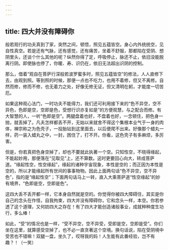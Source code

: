 ```yaml
---
---
---
```

title: 四大并没有障碍你
---




般若观行的功夫真到了家，突然之间，顿悟，照见五蕴皆空。身心内外统统空，见自性真空。若是还有气脉，还有感觉，还有痛苦，坐着不舒服，那都陷在受阴、想阴里头，还谈个什么其他的呢？纵然你得了定，呼吸停止，脉还不止，依旧没能脱离行阴。即使脉也停了，你暖、寿、识仍在，依旧无法超出识阴的控制。

那么，借着“观自在菩萨行深般若波罗蜜多时，照见五蕴皆空”的修法，人人直修下去，由观到照。等到照的时候，那便一点也不吃力，也用不着修，但又不离修。自然而修，修而不修，也无着力之处，好像无修无证，但又清明在躬，才能度一切苦厄。

如果这种观心法门，一时功夫不能得力，我们还可利用接下来的“色不异空，空不异色，色即是空，空即是色，受想行识亦复如是”的方便观慧，与之配合而修。有大智慧的人，一听“色即是空”。两腿盘着也好，不盘着也好，一念顿住，把色身一抛，就丢掉了。凡夫怎样都丢不开，无始以来就舍不得这个集根本业气于一身的肉体，禅宗称之为色壳子，一投胎钻到这里面去，以后便爬不出来。好像那个蜡丸一样，药一装入蜡丸之中，一封，困住了，打不开。你看，这色壳子有多麻烦，多厉害。

但是，你若真把色身空掉了，却也不要就此执著一个空。只知性空，不晓得缘起，不能起妙用，那便落在“见取见”上，还不算数。这时更要回心向大，转成菩萨道。“缘起性空，性空缘起”，缘起的诸种宇宙现象，本性是空的；而正因为本性是空的，所以才能缘起所有世间的事事物物。因此上面两句话“色不异空，空不异色”，指的是“缘起性空”；下面两句话马上一转，直入大乘菩萨道“性空缘起”的妙有境界，“色即是空，空即是色”。

这四大丢不丢开都一样，它本身自然就是空的。你觉得你被四大障碍住，其实是你自己的念头在作怪，自我拘束，四大并没有障碍你，它和念头一样，本空。你若参透了这个道理，又何妨四大之存在！有了四大才能创造诸般事业，成就种种度生功行，多么棒！

如此，“受”的情况也是一样，“受不异空，空不异受，受即是空，空即是受”。你们坐在这里，就算感受空掉了，也不必一直贪著这个空境。换句话说，陷在受阴境中受苦也不错嘛！双腿一盘，坐久了，哎呀我的妈！人生能有此番经验，岂不有趣？！（一笑）